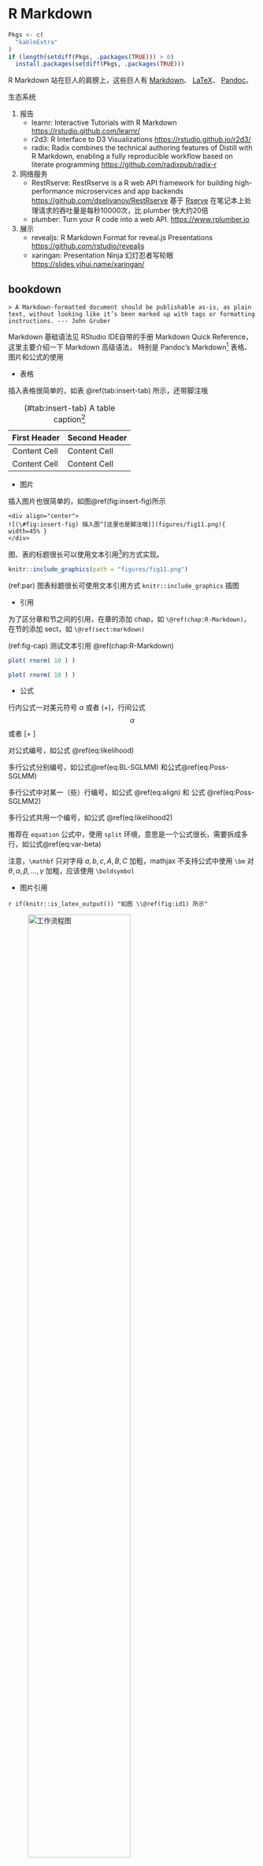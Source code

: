 # R Markdown {#chap:R-Markdown}

```r
Pkgs <- c(
  "kableExtra"
)
if (length(setdiff(Pkgs, .packages(TRUE))) > 0)
  install.packages(setdiff(Pkgs, .packages(TRUE)))
```

R Markdown 站在巨人的肩膀上，这些巨人有 [Markdown](https://daringfireball.net/projects/markdown/)、 [LaTeX](https://www.latex-project.org/)、 [Pandoc](http://pandoc.org)。 

生态系统

1. 报告
   - learnr: Interactive Tutorials with R Markdown <https://rstudio.github.com/learnr/>
   - r2d3: R Interface to D3 Visualizations <https://rstudio.github.io/r2d3/>
   - radix: Radix combines the technical authoring features of Distill with R Markdown, enabling a fully reproducible workflow based on literate programming <https://github.com/radixpub/radix-r>
2. 网络服务
   - RestRserve: RestRserve is a R web API framework for building high-performance microservices and app backends <https://github.com/dselivanov/RestRserve> 基于 [Rserve](https://github.com/s-u/Rserve) 在笔记本上处理请求的吞吐量是每秒10000次，比 plumber 快大约20倍
   - plumber: Turn your R code into a web API. <https://www.rplumber.io>
3. 展示
   - revealjs: R Markdown Format for reveal.js Presentations <https://github.com/rstudio/revealjs>
   - xaringan: Presentation Ninja 幻灯忍者写轮眼 <https://slides.yihui.name/xaringan/>

## bookdown

```asis
> A Markdown-formatted document should be publishable as-is, as plain text, without looking like it’s been marked up with tags or formatting instructions. --- John Gruber
```

Markdown 基础语法见 RStudio IDE自带的手册 Markdown Quick Reference， 这里主要介绍一下 Markdown 高级语法， 特别是 Pandoc's Markdown^[Pandoc 提供了很多对 Markdown 的扩展支持] 表格、图片和公式的使用

- 表格

插入表格很简单的，如表 \@ref(tab:insert-tab) 所示，还带脚注哦

Table: (\#tab:insert-tab) A table caption^[With a footnote]

| First Header | Second Header |
| :----------- | :------------ |
| Content Cell | Content Cell  |
| Content Cell | Content Cell  |


- 图片

插入图片也很简单的，如图\@ref(fig:insert-fig)所示

```asis
<div align="center">
![(\#fig:insert-fig) 插入图^[这里也是脚注哦]](figures/fig11.png){ width=45% }
</div>
```

图、表的标题很长可以使用文本引用^[<https://bookdown.org/yihui/bookdown/markdown-extensions-by-bookdown.html#text-references>]的方式实现。

```r
knitr::include_graphics(path = "figures/fig11.png")
```

(ref:par) 图表标题很长可使用文本引用方式 `knitr::include_graphics` 插图


- 引用

为了区分章和节之间的引用，在章的添加 chap，如 `\@ref(chap:R-Markdown)`，在节的添加 sect，如 `\@ref(sect:markdown)`

(ref:fig-cap) 测试文本引用 \@ref(chap:R-Markdown)

```r
plot( rnorm( 10 ) )
```

```r
plot( rnorm( 10 ) )
```


- 公式

行内公式一对美元符号 $\alpha$ 或者 \(\alpha+\beta\)，行间公式 $$\alpha$$ 或者 \[\alpha + \beta\]

对公式编号，如公式 \@ref(eq:likelihood)

\begin{equation}
L(\beta,\boldsymbol{\theta}) = f(y;\beta,\boldsymbol{\theta}) = \int_{\mathbb{R}^{n}}N(t;D\beta,\Sigma(\boldsymbol{\theta}))f(y|t)dt (\#eq:likelihood)
\end{equation}

多行公式分别编号，如公式\@ref(eq:BL-SGLMM) 和公式\@ref(eq:Poss-SGLMM) 

\begin{align}
\log\{\frac{p_i}{1-p_i}\} & = T_{i} = d(x_i)'\beta + S(x_i) + Z_i (\#eq:BL-SGLMM)\\
\log(\lambda_i)           & = T_{i} = d(x_i)'\beta + S(x_i) + Z_i (\#eq:Poss-SGLMM)
\end{align}

多行公式中对某一（些）行编号，如公式 \@ref(eq:align) 和 公式 \@ref(eq:Poss-SGLMM2)

\begin{align} 
g(X_{n}) &= g(\theta)+g'({\tilde{\theta}})(X_{n}-\theta) \\
\sqrt{n}[g(X_{n})-g(\theta)] &= g'\left({\tilde{\theta}}\right) 
  \sqrt{n}[X_{n}-\theta ] (\#eq:align) \\
\log(\lambda_i)  & = T_{i} = d(x_i)'\beta + S(x_i) + Z_i (\#eq:Poss-SGLMM2)  
\end{align} 

多行公式共用一个编号，如公式 \@ref(eq:likelihood2)

\begin{equation}
\begin{aligned}
L(\beta,\boldsymbol{\theta})
& = \int_{\mathbb{R}^{n}} \frac{N(t;D\beta,\Sigma(\boldsymbol{\theta}))f(y|t)}{N(t;D\beta_{0},\Sigma(\boldsymbol{\theta}_{0}))f(y|t)}f(y,t)dt\\
& \varpropto \int_{\mathbb{R}^{n}} \frac{N(t;D\beta,\Sigma(\boldsymbol{\theta}))}{N(t;D\beta_{0},\Sigma(\boldsymbol{\theta}_{0}))}f(t|y)dt \\
&= E_{T|y}\left[\frac{N(t;D\beta,\Sigma(\boldsymbol{\theta}))}{N(t;D\beta_{0},\Sigma(\boldsymbol{\theta}_{0}))}\right] 
\end{aligned}
(\#eq:likelihood2)
\end{equation}

推荐在 `equation` 公式中，使用 `split` 环境，意思是一个公式很长，需要拆成多行，如公式\@ref(eq:var-beta)

\begin{equation} 
\begin{split}
\mathrm{Var}(\hat{\beta}) & =\mathrm{Var}((X'X)^{-1}X'y)\\
 & =(X'X)^{-1}X'\mathrm{Var}(y)((X'X)^{-1}X')'\\
 & =(X'X)^{-1}X'\mathrm{Var}(y)X(X'X)^{-1}\\
 & =(X'X)^{-1}X'\sigma^{2}IX(X'X)^{-1}\\
 & =(X'X)^{-1}\sigma^{2}
\end{split}
(\#eq:var-beta)
\end{equation} 

注意，`\mathbf` 只对字母 $a,b,c,A,B,C$ 加粗，mathjax 不支持公式中使用 `\bm` 对 $\theta,\alpha,\beta,\ldots,\gamma$ 加粗，应该使用 `\boldsymbol`


- 图片引用

`r if(knitr::is_latex_output()) "如图 \\@ref(fig:id1) 所示"`

![工作流程图](diagrams/00-workflow.png){#fig:id1 width=70% }

gitbook 这样网页又该如何引用这张图片呢？

```r
ext <- if (knitr::is_html_output()) ".svg" else if (knitr::is_latex_output()) ".pdf" else ".png"
knitr::include_graphics(path = paste0("diagrams/00-workflow", ext))
```

如图 \@ref(fig:00-workflow) 展示了两种编译方式


在指定目录创建 Book 项目，

```r
bookdown:::bookdown_skeleton("~/book")
```

项目根目录的文件列表

```markdown
directory/
├──  index.Rmd
├── 01-intro.Rmd
├── 02-literature.Rmd
├── 03-method.Rmd
├── 04-application.Rmd
├── 05-summary.Rmd
├── 06-references.Rmd
├── _bookdown.yml
├── _output.yml
├──  book.bib
├──  preamble.tex
├──  README.md
└──  style.css
```

broom 和 pixiedust 制作表格 Tables So Beautifully Fine-Tuned You Will Believe It's Magic. <https://github.com/nutterb/pixiedust>


## 复杂表格制作 {#kableExtra}

- kableExtra

借助 kableExtra 包 [@R-kableExtra] 可以制作复杂的统计图表，更多的例子请看 <https://github.com/haozhu233/kableExtra> ，我喜欢这个图标设计，如图 \@ref(fig:kableExtra)

```r
ext <- if (knitr::is_html_output()) ".svg" else if (knitr::is_latex_output()) ".pdf" else ".png"
knitr::include_graphics(path = paste0("diagrams/kableExtra", ext))
```

```r
library(knitr)
library(kableExtra)
dt <- mtcars[1:5, 1:4]

# HTML table
kable(dt, format = "html", caption = "kableExtra 制作") %>%
  kable_styling(bootstrap_options = "striped",
                full_width = F) %>%
  add_header_above(c(" ", "Group 1" = 2, "Group 2[note]" = 2)) %>%
  add_footnote(c("table footnote"))

# LaTeX Table
kable(dt, format = "latex", booktabs = T, caption = "kableExtra 制作") %>%
  kable_styling(latex_options = c("striped", "hold_position"),
                full_width = F) %>%
  add_header_above(c(" ", "Group 1" = 2, "Group 2[note]" = 2)) %>%
  add_footnote(c("table footnote"))
```

1. 如何将表格横向或者纵向展示


2. 添加短标题

```r
library(dplyr)
library(knitr)
library(kableExtra) # 这个必须加载

df <- data.frame( X = sample(letters, 10), y = runif(10), z = sample(10:20, 10))

kable(df,
      booktabs = TRUE,
      caption = "This caption is way too long and doesnt look good when formatted in the Table of Contents.  What you really need here is a much shorter caption so that your eyes dont go crazy trying to figure out what information the author is trying to convey.  Often there is too much information in the caption anyway so why not shorten it?.",
      escape = FALSE,
      format = 'latex') %>%
  kable_styling(latex_options = c("striped", "hold_position"))
```



```r
kable(df,
      booktabs = TRUE,
      caption = "This caption is way too long and doesnt look good when formatted in the Table of Contents.  What you really need here is a much shorter caption so that your eyes dont go crazy trying to figure out what information the author is trying to convey.  Often there is too much information in the caption anyway so why not shorten it?.",
      caption.short = "This is a shorter caption.",
      escape = FALSE,
      format = 'latex') %>%
  kable_styling(latex_options = c("striped", "hold_position"))
```
